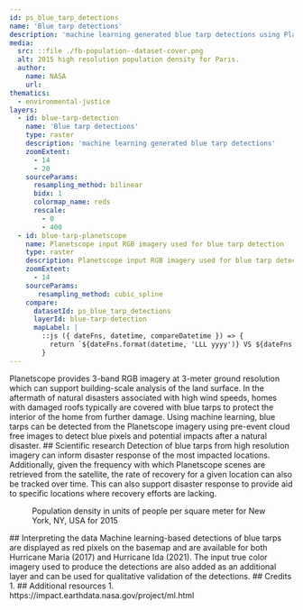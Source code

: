 ```yaml
---
id: ps_blue_tarp_detections
name: 'Blue tarp detections'
description: 'machine learning generated blue tarp detections using Planetscope 3-band RGB imagery'
media:
  src: ::file ./fb-population--dataset-cover.png
  alt: 2015 high resolution population density for Paris.
  author:
    name: NASA
    url: 
thematics:
  - environmental-justice
layers:
  - id: blue-tarp-detection
    name: 'Blue tarp detections'
    type: raster
    description: 'machine learning generated blue tarp detections'
    zoomExtent:
      - 14
      - 20
    sourceParams:
      resampling_method: bilinear
      bidx: 1
      colormap_name: reds
      rescale:
        - 0
        - 400
  - id: blue-tarp-planetscope
    name: Planetscope input RGB imagery used for blue tarp detection
    type: raster
    description: Planetscope input RGB imagery used for blue tarp detection
    zoomExtent:
      - 14
    sourceParams:
       resampling_method: cubic_spline 
    compare:
      datasetId: ps_blue_tarp_detections
      layerId: blue-tarp-detection
      mapLabel: |
        ::js ({ dateFns, datetime, compareDatetime }) => {
          return `${dateFns.format(datetime, 'LLL yyyy')} VS ${dateFns.format(compareDatetime, 'LLL yyyy')}`;
        }
---
```


<Block>
<Prose>
Planetscope provides 3-band RGB imagery at 3-meter ground resolution which can support building-scale analysis of the land surface. In the aftermath of natural disasters associated with high wind speeds, homes with damaged roofs typically are covered with blue tarps to protect the interior of the home from further damage. Using machine learning, blue tarps can be detected from the Planetscope imagery using pre-event cloud free images to detect blue pixels and potential impacts after a natural disaster.
</Prose>
</Block>

<Block>
<Prose>
## Scientific research
Detection of blue tarps from high resolution imagery can inform disaster response of the most impacted locations. Additionally, given the frequency with which Planetscope scenes are retrieved from the satellite, the rate of recovery for a given location can also be tracked over time. This can also support disaster response to provide aid to specific locations where recovery efforts are lacking.
</Prose>
</Block>

<Block type='full'>
<Figure>
  <Map
    datasetId='ps_blue_tarp_detections'
    layerId='blue-tarp-planetscope'
    zoom={11}
    dateTime='2017-02-11'
    compareDateTime='2017-02-11'
    center={[-73.983,40.761]}
  />
  <Caption
    attrAuthor='NASA'
    attrUrl='https://nasa.gov/'
  >
    Population density in units of people per square meter for New York, NY, USA for 2015
  </Caption>
</Figure>
<Prose>
## Interpreting the data
Machine learning-based detections of blue tarps are displayed as red pixels on the basemap and are available for both Hurricane Maria (2017) and Hurricane Ida (2021). The input true color imagery used to produce the detections are also added as an additional layer and can be used for qualitative validation of the detections.
</Prose>
</Block>

<Block>
<Prose>
## Credits
</Prose>
</Block>
1. 
<Block>
<Prose>
## Additional resources
1. https://impact.earthdata.nasa.gov/project/ml.html
</Prose>
</Block>
